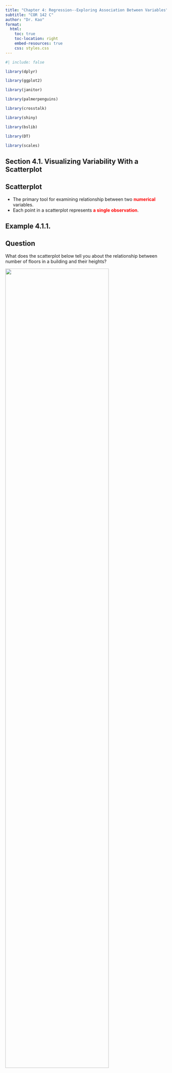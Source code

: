 ```yaml
---
title: "Chapter 4: Regression--Exploring Association Between Variables"
subtitle: "COR 142 C"
author: "Dr. Kao"
format: 
  html:
    toc: true
    toc-location: right
    embed-resources: true
    css: styles.css
---
```


```r
#| include: false

library(dplyr)

library(ggplot2)

library(janitor)

library(palmerpenguins)

library(crosstalk)

library(shiny)

library(bslib)

library(DT)

library(scales)
```

## Section 4.1. Visualizing Variability With a Scatterplot

::: {.callout-note appearance="default" icon="false"}
## Scatterplot

-   The primary tool for examining relationship between two [**numerical**]{style="color:red"} variables.
-   Each point in a scatterplot represents [**a single observation**]{style="color:red"}.
:::

:::: {.callout-tip appearance="default" icon="false"}
## Example 4.1.1.

::: panel-tabset
## Question

What does the scatterplot below tell you about the relationship between number of floors in a building and their heights?

![](figures/ch_4_fig_1.png){width="80%" fig-align="center"}

## Answer

[In general, the height of a building tends to increase as the number of its floor increases.]{style="color:red"}
:::
::::

::: {.callout-note appearance="default" icon="false"}
## Examining Scatterplots

There are three features of a scatterplot we will focus on.

-   [**Trend:**: Finding the "center" of the scatterplot from left to right]{style="color:red"}
-   [**Strength:** How "spread out" the points are in the plot]{style="color:red"}
-   [**Shape:** Linear or nonlinear]{style="color:red"}
:::

::: {.callout-note appearance="default" icon="false"}
## Shape

-   **Linear:** Scatterplots that cluster around a [**line**]{style="color:red"} model linear trends.
-   **Nonlinear:** Not all data trends are linear, we model the nonlinear data using a [**curve**]{style="color:red"} rather than a line.
:::

::: {.callout-note appearance="default" icon="false"}
## Trend

-   The [**general tendency**]{style="color:red"} of the scatterplot as you read [**from left to right**]{style="color:red"}.
-   The typical trends are:
    a.  Increasing, this is called a [**positive**]{style="color:red"} association.
    b.  Decreasing, this is called a [**negative**]{style="color:red"} association.
    c.  [**No trend**]{style="color:red"}, if there is neither a positive nor a negative tendency.
:::

::: {.callout-note appearance="default" icon="false"}
## Strength of an Association

-   Scatterplots with [**small**]{style="color:red"} amount of scatter, or little [**vertical**]{style="color:red"} variation indicate a [**strong**]{style="color:red"} association.
-   Scatterpltos with [**large**]{style="color:red"} amount of scatter, or [**large vertical**]{style="color:red"} variation indicate a [**weak**]{style="color:red"} association.
:::

::: {.callout-note appearance="default" icon="false"}
## Writing Descriptions of Associations

When writing a description of an association between two numerical variables, *always* include the following:

1.  [**trend (positive, negative, or no trned)**]{style="color:red"}
2.  [**strength (strong or weak)**]{style="color:red"}
3.  [**shape (linear or nonlinear)**]{style="color:red"}
4.  Mention any observations that do that fit the general trend (if any).
:::

::: {.callout-note appearance="default" icon="false"}
## Be Careful Describing Association

-   Always use a phrase such as [**tends to**]{style="color:red"} when describing an association because any trend in description has variability. The association you are describing may not be true for all individual data.
-   *Always* point out any data points that appear to be [**unusual**]{style="color:red"} or not part of the general pattern.
:::

## Section 4.2. Measuring Strength of Association with Correlation

::: {.callout-note appearance="default" icon="false"}
## Correlation Coefficient

-   A number that measures the strength of a [**linear**]{style="color:red"} relationship.
-   We use the letter [$r$]{style="color:red"} to denote the correlation coefficient.
-   $r$ *always* takes value between $-1$ and $+1$, i.e., [$-1 \leqslant r \leqslant 1$]{style="color:red"}.
-   $r$-value close to $-1$ or $+1$ indicate a [**strong**]{style="color:red"} linear association.
-   $r$-value close to 0 indicate a [**weak**]{style="color:red"} linear association.
:::

```r
#| echo: false

set.seed(20250922)

sec_42_fig <- function(m, sd, plot_title) {
  data.frame(x = 1:20, y = m*1:20 + rnorm(20, mean = 0, sd = sd)) |> 
    ggplot(aes(x, y)) +
    geom_point() +
    theme_bw() + 
    labs(title = plot_title) +
    theme(
      panel.grid.major.x = element_blank(),
      panel.grid.minor.x = element_blank(),
      panel.grid.major.y = element_blank(),
      panel.grid.minor.y = element_blank(),
      axis.title.x = element_blank(),
      axis.text.x = element_blank(),
      axis.ticks.x = element_blank(),
      axis.title.y = element_blank(),
      axis.text.y = element_blank(),
      axis.ticks.y = element_blank()
    )
}
```

```r
#| layout-ncol: 2
#| echo: false
 
sec_42_fig(1/3, 0, "Perfect Positive Correlation")

sec_42_fig(1/3, 0.3, "Strong Positive Correlation") 

sec_42_fig(1/3, 1, "Weak Positive Correlation") 

sec_42_fig(1/3, 5, "No Correlation") 

sec_42_fig(-1/3, 1.2, "Weak Negative Correlation")  

sec_42_fig(-1/3, 0.33, "Strong Negative Correlation")  

sec_42_fig(-1/3, 0, "Perfect Negative Correlation")  
```

:::: {.callout-tip appearance="default" icon="false"}
## Example 4.2.1.

::: panel-tabset
## Question

Consider the following scatterplot, each with a given correlation coefficient r. Use the slider to adjust the correlation coefficient of the scatterplot. What can you say about the relationship between r and the vertical variation of the data?


## Answer

[As $r$ gets closer to $+1$ or $-1$, there is less vertical variation in the data. In other words, the trend gets stronger for $r$ that are close to $+1$ or $-1$.]{style="color:red"}
:::
::::

::: callout-important
## Important Notes about the Correlation Coefficient

1.  Changing the [**order**]{style="color:red"} of the variable does not change $r$.
2.  Adding a constant or multiplying by a positive constant does not affect $r$.
3.  $r$ is [**unitless**]{style="color:red"}.
4.  $r$ is only useful to measure a [**linear**]{style="color:red"} trend. *Always* graph your data first before computing $r$ to make sure the association is linear.
:::

## Sections 4.1, 4.2 Examples

:::: {.callout-tip appearance="default" icon="false"}
## Example 1.

::: panel-tabset
## Question

Below is a scatterplot showing the weights of 36 cars versus their horsepower. What can you say about the trend in the plot? Describe the relationship between the weight of the cars and their horsepower.

```r
#| echo: false
# p1 <- mtcars |> 
#   ggplot(aes(wt, hp)) +
#   geom_point() +
#   theme_bw() +
#   labs(x = 'Weight (ton)', y = 'Horsepower') 
  
# p1 |> 
#   ggplotly() |>
#   config(displayModeBar = FALSE)
```

![](/figures/ch_4_fig_2.png){width="80%" fig-aling="center"}

## Answer

The scatterplot shows a [**positive**]{style="color:red"} trend because the graph increases from left to right. This means as the weight of the car [**increases**]{style="color:red"}, the horsepower tends to [**increase**]{style="color:red"} also.
:::
::::

:::: {.callout-tip appearance="default" icon="false"}
## Example 2.

::: panel-tabset
## Question

Below is a scatterplot of the weight of 36 cars vs their mileage (mpg). What can you say about the trend in the plot? Describe the relationship between the weight of the cars and their mileage.

![](/figures/ch_4_fig_3.png){width="80%" fig-align="center"}

## Answer

The scatterplot shows a [**negative**]{style="color:red"} trend because the graph decreases from left to right. This means that as the weight of the car [**increases**]{style="color:red"}, the mileage tends to [**decrease**]{style="color:red"}.
:::
::::

:::: {.callout-tip appearance="default" icon="false"}
## Example 3.

::: panel-tabset
## Question

Below is a scatterplot of heart rate (bpm) vs. body temperature (F). What can you say about the trend in the plot? Describe the relationship between heart rate and body temperature.

![](/figures/ch_4_fig_4.png){width="80%" fig-align="center"}

## Answer

The scatterplot shows [**no trend**]{style="color:red"} because the points seem to follow no predictable pattern. This means that there is no relationship between [**heart rate**]{style="color:red"} and [**body temperature**]{style="color:red"}.
:::
::::

:::: {.callout-tip appearance="default" icon="false"}
## Example 4.

::: panel-tabset
## Question

Consider the scatterplot shown below. This data set shows an association between the $x$- and $y$-variables, but it cannot be characterized as positive or negative. It is certainly ______.

```r
#| echo: false
#| message: false

df_41_42_ex_4 <- tibble(
  x = c(0, 0.1, 0.2, 0.3, 0.4, 0.5, 0.6, 0.7, 0.8, 0.9, 1, 1.1, 1.2, 
1.3, 1.4, 1.6, 1.5, 1.7, 1.8, 1.9, 2, 2.1, 2.2, 2.3, 2.4, 2.5, 
2.6, 2.7, 2.8, 2.9, 3, 3.1, 3.2, 3.3, 3.4, 3.5, 3.6, 3.7, 3.8, 
3.9, 4, 4.1, 4.2, 4.3, 4.4, 4.5, 4.6, 4.7, 4.8, 4.9),
  y = c(58.7, 45, 52, 32.2, 32.5, 33.9, 12.6, 19.8, 18.6, 14.6, 15.1, 
12, 7.7, 15.4, -0.7, 9.5, 3.4, 3.3, 1.8, 4, 2.8, 1.1, 5.7, 4.2, 
2, -3.2, 2.1, 1.2, -4.5, 6.6, 11.1, 22.5, 24.8, 25.4, 18.3, 17.5, 
26, 40.4, 38.9, 44.1, 42.5, 43.4, 59.2, 59.7, 61.7, 73.2, 83.4, 
89, 96.4, 96.3)
)

plt_41_42_ex_4 <- df_41_42_ex_4 |> 
  ggplot(aes(x, y)) +
  geom_point() +
  geom_smooth(
    method = 'lm',
    formula = y ~ x + I(x^2),
    color = 'red',
    linewidth = 1.25,
    se = FALSE
  ) +
  theme_bw() + 
  theme(
    panel.grid.major.x = element_blank(),
    panel.grid.minor.x = element_blank(),
    panel.grid.major.y = element_blank(),
    panel.grid.minor.y = element_blank(),
    axis.text.x = element_blank(),
    axis.ticks.x = element_blank(),
    axis.text.y = element_blank(),
    axis.ticks.y = element_blank()
  )

plt_41_42_ex_4
```

## Answer

Consider the scatterplot shown below. This data set shows an association between the $x$- and $y$-variables, but it cannot be characterized as positive or negative. It is certainly [**nonlinear**]{style='color:red'}.

:::
::::

:::: {.callout-tip appearance="default" icon="false"}
## Example 5.

::: panel-tabset
## Question

Consider the two scatterplots below. One shows height (in) versus weight (lb), and the other shows waist size (in) versus weight (lb). Compare the strength of the associations in these two plots.

![](/figures/ch_4_fig_6.png){fig-align="center"}

## Answer

There is a stronger association between [**waist size**]{style="color:red"} and [**weight**]{style="color:red"} (less vertical variation in the graph) than between [**height**]{style="color:red"} and [**weight**]{style="color:red"}.
:::
::::

:::: {.callout-tip appearance="default" icon="false"}
## Example 6.

::: panel-tabset
## Question

The scatterplot below shows snout vent length (in) vs weight of alligators. What kind of relationship can you conclude from the plot?

```r
#| echo: false
#| message: false

df_42_ex_5 <- tibble(
  snout = c(3.4, 3.5, 3.5, 3.6, 3.6, 3.7, 3.7, 3.8, 3.8, 3.8, 3.8, 3.8, 
3.9, 4.2),
  weight = c(3.3, 3.5, 3.6, 3.6, 3.9, 4.4, 4.4, 4.5, 4.4, 4.2, 4.4, 4.7, 
4.9, 5.9)
)

plt_42_ex_5 <- df_42_ex_5 |> 
  ggplot(aes(snout, weight)) +
  geom_point() +
  theme_bw() + 
  theme(
    panel.grid.major.x = element_blank(),
    panel.grid.minor.x = element_blank(),
    panel.grid.major.y = element_blank(),
    panel.grid.minor.y = element_blank()
  ) +
  labs(
    x = 'Snout Vent Length (in) on Log Scale',
    y = 'Weight (lb) on Log Scale'
  )

plt_42_ex_5
```
## Answer

The relationship between the snout length and weight of alligators is a [**strong, positive, and linear**]{style="color:red"} one.
:::
::::

:::: {.callout-tip appearance="default" icon="false"}
## Example 7.

::: panel-tabset
## Question

The table below shows the number of miles driven on a recent trip for 8 rented cars and the amount of gas (in gallons) used for each trip.

a.  Use the built-in app to compute and interpret the correlation coefficient, $r$.
b.  What can you say about the relationship between miles driven and fuel consumption?

|                      |      |      |     |      |       |      |      |      |
|----------------------|------|------|-----|------|-------|------|------|------|
| **Miles Driven**     | 200  | 150  | 110 | 60   | 350   | 225  | 400  | 300  |
| **Fuel Consumption** | 11.1 | 5.37 | 4.4 | 1.71 | 11.67 | 7.76 | 12.5 | 9.09 |

## Answer

a.  According to the app, the calculated $r$-value is [**0.9055**]{style="color:red"}.
b.  Since $r$ is [**close to** $+1$]{style="color:red"}, there is a [**strong, positive**]{style="color:red"} linear association between miles traveled and fuel consumption.

The relationship between the snout length and weight of alligators is a [**strong, positive, and linear**]{style="color:red"} one.
:::
::::

:::: {.callout-tip appearance="default" icon="false"}
## Example 8.

::: panel-tabset
## Question

Match each scatterplot to its closest $r$-value in the table below.

|         |         |          |         |
|---------|---------|----------|---------|
| $0.885$ | $0.724$ | $-0.341$ | $0.119$ |

```r
#| echo: false

df_ex_8_1 <- data.frame(
  x = c(0.043, 0.063, 0.100, 0.141, 0.196, 0.201, 0.208, 0.211, 0.221, 0.229,
        0.235, 0.244, 0.252, 0.258, 0.260, 0.263, 0.272, 0.281, 0.284, 0.294,
        0.297, 0.302, 0.309, 0.316, 0.321, 0.324, 0.330, 0.334, 0.344, 0.355,
        0.359, 0.359, 0.361, 0.366, 0.371, 0.376, 0.379, 0.380, 0.382, 0.386,
        0.387, 0.392, 0.393, 0.397, 0.400, 0.404, 0.410, 0.419, 0.426, 0.432,
        0.439, 0.445, 0.447, 0.466, 0.474, 0.481, 0.509, 0.520, 0.533, 0.544,
        0.563, 0.570, 0.587, 0.594, 0.637),
  y = c(0.322, 0.196, 0.568, 0.278, 0.196, 0.364, 0.547, 0.439, 0.321, 0.404,
        0.466, 0.414, 0.572, 0.292, 0.356, 0.245, 0.476, 0.573, 0.335, 0.439,
        0.221, 0.511, 0.269, 0.318, 0.422, 0.359, 0.426, 0.502, 0.268, 0.389,
        0.327, 0.184, 0.475, 0.584, 0.302, 0.462, 0.359, 0.384, 0.286, 0.431,
        0.525, 0.309, 0.444, 0.347, 0.396, 0.470, 0.332, 0.413, 0.530, 0.370,
        0.530, 0.285, 0.486, 0.260, 0.483, 0.343, 0.457, 0.428, 0.286, 0.591,
        0.470, 0.371, 0.542, 0.213, 0.739)
)

df_ex_8_2 <- data.frame(
  x = c(0.003, 0.043, 0.068, 0.079, 0.079, 0.095, 0.111, 0.118, 0.124, 0.130,
        0.138, 0.149, 0.152, 0.162, 0.173, 0.180, 0.185, 0.189, 0.198, 0.202,
        0.215, 0.219, 0.229, 0.235, 0.239, 0.248, 0.254, 0.264, 0.278, 0.285,
        0.299, 0.308, 0.320, 0.333, 0.347, 0.366, 0.384, 0.395, 0.405, 0.421,
        0.446, 0.464, 0.500, 0.529, 0.578, 0.621, 0.705),
  y = c(0.453, 0.144, 0.047, 0.077, 0.219, 0.183, 0.096, 0.132, 0.180, 0.257,
        0.202, 0.160, 0.241, 0.350, 0.223, 0.393, 0.329, 0.273, 0.441, 0.383,
        0.308, 0.437, 0.378, 0.247, 0.347, 0.482, 0.365, 0.513, 0.436, 0.478,
        0.554, 0.482, 0.581, 0.593, 0.593, 0.699, 0.726, 0.753, 0.812, 0.778,
        0.784, 0.866, 0.867, 0.888, 0.931, 0.945, 0.968)
)

df_ex_8_3 <- data.frame(
  x = c(0.042, 0.102, 0.125, 0.137, 0.159, 0.167, 0.180, 0.192, 0.206, 0.218,
        0.228, 0.233, 0.246, 0.254, 0.261, 0.266, 0.276, 0.282, 0.287, 0.298,
        0.304, 0.311, 0.321, 0.326, 0.330, 0.340, 0.348, 0.355, 0.361, 0.366,
        0.374, 0.384, 0.392, 0.402, 0.409, 0.419, 0.426, 0.434, 0.440, 0.449,
        0.456, 0.463, 0.469, 0.476, 0.485, 0.496, 0.505, 0.514, 0.521, 0.531,
        0.539, 0.547, 0.553, 0.561, 0.571, 0.585, 0.598, 0.613, 0.632),
  y = c(0.135, 0.237, 0.153, 0.296, 0.099, 0.361, 0.202, 0.261, 0.351, 0.237,
        0.131, 0.323, 0.404, 0.159, 0.279, 0.200, 0.446, 0.244, 0.347, 0.175,
        0.387, 0.272, 0.490, 0.319, 0.401, 0.365, 0.276, 0.458, 0.340, 0.431,
        0.208, 0.369, 0.307, 0.423, 0.320, 0.511, 0.380, 0.451, 0.352, 0.492,
        0.300, 0.564, 0.333, 0.464, 0.379, 0.521, 0.413, 0.596, 0.465, 0.553,
        0.428, 0.639, 0.489, 0.557, 0.603, 0.648, 0.677, 0.716, 0.6)
)

df_ex_8_4 <- data.frame(
  x = c(0.044, 0.070, 0.107, 0.114, 0.130, 0.144, 0.151, 0.153, 0.160, 0.171,
        0.179, 0.188, 0.195, 0.205, 0.210, 0.214, 0.221, 0.227, 0.232, 0.239,
        0.245, 0.253, 0.258, 0.262, 0.268, 0.276, 0.281, 0.284, 0.289, 0.296,
        0.302, 0.309, 0.315, 0.322, 0.328, 0.333, 0.339, 0.346, 0.352, 0.357,
        0.364, 0.369, 0.373, 0.378, 0.383, 0.387, 0.393, 0.399, 0.404, 0.410,
        0.417, 0.421, 0.425, 0.429, 0.434, 0.439, 0.445, 0.452, 0.457, 0.464,
        0.470, 0.476, 0.481, 0.487, 0.495, 0.503, 0.512, 0.523, 0.533, 0.549,
        0.562),
  y = c(0.809, 0.565, 0.319, 0.384, 0.850, 0.449, 0.269, 0.705, 0.522, 0.448,
        0.753, 0.603, 0.369, 0.657, 0.512, 0.377, 0.591, 0.423, 0.305, 0.506,
        0.691, 0.549, 0.335, 0.406, 0.240, 0.492, 0.190, 0.625, 0.393, 0.144,
        0.463, 0.301, 0.646, 0.446, 0.357, 0.533, 0.264, 0.576, 0.446, 0.316,
        0.601, 0.394, 0.717, 0.489, 0.285, 0.549, 0.408, 0.215, 0.517, 0.353,
        0.628, 0.413, 0.516, 0.283, 0.565, 0.352, 0.479, 0.186, 0.558, 0.395,
        0.468, 0.267, 0.444, 0.177, 0.489, 0.241, 0.417, 0.129, 0.358, 0.068,
        0.229)
)

ex_8_plt <- function(df) {
  df |> 
  ggplot(aes(x, y)) +
  geom_point(size = 4) +
  theme_bw() + 
  theme(
    panel.grid.major.x = element_blank(),
    panel.grid.minor.x = element_blank(),
    panel.grid.major.y = element_blank(),
    panel.grid.minor.y = element_blank(),
    axis.title.x = element_blank(),
    axis.text.x = element_blank(),
    axis.ticks.x = element_blank(),
    axis.title.y = element_blank(),
    axis.text.y = element_blank(),
    axis.ticks.y = element_blank()
  )
}
```

```r
#| echo: false
#| layout-ncol: 4

ex_8_plt(df_ex_8_1)
ex_8_plt(df_ex_8_2)
ex_8_plt(df_ex_8_3)
ex_8_plt(df_ex_8_4)
```

## Answer

[Reading the plots from left to right.]{style="color:red"}

[* The 4th plot shows a negative trend, so its $r$-value must be the only negative value: $r = -0.341$.<br> 
* The 2nd plot shows the strongest positive association, so its $r$-value must be the closest to $+1$: $r = 0.885$.<br> 
* The 3rd plot also shows a positive trend, but its strength of association is not as strong as the 2nd plot, so $r = 0.724.$.<br> 
* This means the 1st plot must have $r = 0.119$. This choice is justified, since the plot shows very little positive trend and nearly no association.]{style="color:red"}
:::
::::

:::: {.callout-tip appearance="default" icon="false"}
## Example 9.

::: panel-tabset
## Question

Suppose a new data set has been added to the table in Example 7 with the new scatterplot shown below.

a.  Describe and interpret the association.
b.  What do you think happened with the one point that does not follow the trend? Does this value seem accurate?
c.  If the potential outlier in the graph is corrected or removed, what do you think will happen to the $r$-value?

```r
#| include: false

df_ex_9 <- data.frame(
  x = c(200, 150, 110, 60, 350, 225, 400, 300, 800),
  y = c(11.1, 5.37, 4.4, 1.71, 11.67, 7.76, 12.5, 9.09, 3)
)
```

```r
#| echo: false

ex_9_plt <- df_ex_9 |> 
  ggplot(aes(x, y)) +
  geom_point() +
  theme_bw() +
  theme(
    panel.grid.major.x = element_blank(),
    panel.grid.minor.x = element_blank(),
    panel.grid.major.y = element_blank(),
    panel.grid.minor.y = element_blank()
  ) +
  labs(
    x = "Miles Traveled",
    y = 'Fuel Consumption'
  )

ex_9_plt 
```

## Answer

[a. There seems to be a strong linear association between the miles traveled and fuel consumption. There is, however, an unusual data point that does not follow the trend.<br> b. It could be a typographical error, or it could be an electric/hybrid vehicle. The scatterplot is reasonable if the vehicle is an electric or hybrid.<br> c. If the outlier is removed, then the $r$-value will increase.]{style="color:red"}
:::
::::

:::: {.callout-tip appearance="default" icon="false"}
## Example 10.

::: panel-tabset
## Question

Both scatterplots below assess average miles per gallon fuel consumption for passenger cars. Both depict data from the sample of vehicles.

a.  What is the approximate average mpg for a car with a cab space of 120 cubic feet?
b.  What is the approximate average mpg for a car with a horsepower of 150?
c.  Are these associations positive, negative, or there is no trend?
d.  Which do you think has a stronger relationship with average mileage--the car’s horsepower or the cab space? Why?
e.  If you wanted to predict the average mileage for a car, would you be able to make a better prediction by knowing its horsepower or its cab space in cubic feet?

```r
#| include: false

df_ex_10_a <- data.frame(
  horsepower = c(55.6, 69.7, 86.7, 87.8, 93.8, 93.9, 100.7, 100.7, 109.1, 111.3, 117.9, 118.0, 120.1, 124.7, 124.9, 128.4, 139.1, 139.2, 143.3, 152.0, 160.3, 164.7, 169.0, 177.3, 180.4, 190.3, 194.5, 238.0, 242.1, 250.0, 265.4, 280.0, 292.6, 315.7),
  mpg = c(35.8, 47.1, 42.8, 53.6, 50.6, 57.1, 42.7, 45.8, 39.7, 31.1, 24.4, 30.5, 35.8, 22.7, 27.1, 31.4, 22.7, 27.7, 20.0, 22.7, 18.2, 22.5, 17.8, 23.4, 17.6, 13.4, 25.3, 11.6, 6.4, 17.6, 10.5, 17.6, 10.2, 11.8)
)

df_ex_10_b <- data.frame(
  cab_space = c(55.2, 56.5, 57.2, 66.3, 66.3, 66.3, 66.3, 66.3, 66.3, 68.3, 97.3, 99.1, 99.1, 99.9, 100.0, 101.6, 102.4, 102.4, 102.5, 102.5, 102.5, 104.2, 104.2, 105.9, 107.2, 108.4, 108.4, 108.5, 110.3, 110.6, 112.0, 112.8, 115.3, 115.4, 115.4, 118.9, 119.8, 121.0, 121.4, 122.3, 122.3, 123.2, 124.0, 125.8, 127.4, 129.2, 130.0, 130.1, 132.6, 134.3, 134.4, 136.1, 136.9, 139.6, 140.0, 141.7, 146.8, 152.0, 153.8),
  mpg = c(36.3, 36.7, 35.0, 57.5, 34.7, 11.6, 51.1, 18.0, 37.6, 38.0, 27.7, 30.9, 27.6, 43.2, 36.2, 34.7, 42.9, 23.2, 54.0, 46.2, 27.8, 40.0, 23.1, 35.5, 31.1, 26.9, 34.5, 37.3, 36.3, 23.8, 38.7, 43.9, 37.1, 32.3, 6.7, 22.8, 18.1, 31.6, 18.2, 23.2, 11.1, 20.4, 34.6, 10.6, 18.2, 18.4, 23.2, 26.7, 18.2, 13.8, 17.5, 20.0, 17.6, 18.0, 22.7, 22.4, 21.3, 20.2, 19.8)
)
```

```r
#| echo: false
#| message: false

ex_10_a_plt <- df_ex_10_a |> 
  ggplot(aes(horsepower, mpg)) +
  geom_point() +
  geom_smooth(
    method = 'lm',
    color = 'red',
    linewidth = 1.25,
    se = FALSE
  ) +
  theme_bw() +
  theme(
    panel.grid.major.x = element_blank(),
    panel.grid.minor.x = element_blank(),
    panel.grid.major.y = element_blank(),
    panel.grid.minor.y = element_blank()
  ) +
  labs(
    x = "Horsepower",
    y = 'Average Mileage'
  )

ex_10_b_plt <- df_ex_10_b |> 
  ggplot(aes(cab_space, mpg)) +
  geom_point() +
  geom_smooth(
    method = 'lm',
    color = 'blue',
    linewidth = 1.25,
    se = FALSE
  ) +
  theme_bw() +
  theme(
    panel.grid.major.x = element_blank(),
    panel.grid.minor.x = element_blank(),
    panel.grid.major.y = element_blank(),
    panel.grid.minor.y = element_blank()
  ) +
  labs(
    x = "Cab Space",
    y = 'Average Mileage'
  )

ex_10_a_plt  

ex_10_b_plt  
```

## Answer

[a. Using the blue regression line as a guide, a car with 120 cubic feet of cab space has an average mileage of roughly 26 mpg.<br> b. Using the red regression line as a guide, a car with a 150 horsepower has an average mileage of roughly 28 mpg.<br> c. Both lines have negative slopes, so both associations are negative.<br> d. The red line has a steeper slope, indicating that the association between horsepower and average mileage is stronger.<br> e. Because the relationship between horsepower and average mileage is stronger, one can make better predictions of a car's average mileage by knowing its horsepower rather than its cab space.]{style="color:red"}
:::
::::

## Section 4.3. Modeling Linear Trends

::: {.callout-note appearance="default" icon="false"}
## Regression Line

-   A tool for making predictions about [**future observed value**]{style="color:red"}.
-   Has the form [$y = b + mx$]{style="color:red"}, where $b$ is the $y$-value for the $y$-intercept and $m$ is the slope.
-   Usually generated using technology.
:::

:::: {.callout-tip appearance="default" icon="false"}
::: panel-tabset
## Example 4.4.1.

The scatterplot below shows the average number of years in school compared to hourly wages from census data taken in 1970.

a.  Describe the trend of the scatterplot.
b.  Suppose that $r = 0.883$. What does the positive trend tell you about the relationship between the number of years in school and the hourly wage?

```r
#| echo: false
#| message: false

df_ex_4_4_1 <- df <- data.frame(
  years_in_school = c(
    6.73, 8.02, 8.02, 8.33, 8.37, 8.66, 8.70, 8.78, 9.07, 9.12, 9.46, 9.49, 9.51, 9.54, 9.56, 9.92, 10.04, 10.16, 10.43, 10.54, 10.66, 10.83, 11.24, 11.25, 11.33, 11.35
  ),
  wage = c(
    1.55, 2.83, 2.61, 2.14, 2.78, 2.71, 2.65, 3.07, 3.34, 3.34, 2.98, 3.15, 3.35, 3.56, 3.14, 3.40, 3.19, 3.22, 3.96, 4.18, 3.81, 4.22, 4.23, 3.93, 4.27, 4.64
  )
)

ex_4_4_1_plt <- df_ex_4_4_1 |> 
  ggplot(aes(years_in_school, wage)) +
  geom_point() +
  geom_smooth(
    method = 'lm',
    linewidth = 1.25,
    color = 'blue',
    alpha = 0.75,
    se = FALSE
  ) + 
  theme_bw() +
  theme(
    panel.grid.major.x = element_blank(),
    panel.grid.minor.x = element_blank(),
    panel.grid.major.y = element_blank(),
    panel.grid.minor.y = element_blank()
  ) +
  labs(
    x = 'Years in School',
    y = 'Hourly Wage'
  )

ex_4_4_1_plt  
```

## Answer

[a. The scatterplot has a strong, positive, linear trend.<br> b. The positive $r$-value (correlation coefficient) indicates that people who spent more years in school *tend to* have higher hourly wages.]{style="color:red"}
:::
::::

::: {.callout-important appearance="default"}
## Remark

-   Changing the order of the $x$- and the $y$-variables will change the regression equation. (The correlation coefficient, $r$, will remain the same, however.)
-   There are several synonymous terms for the $x$- and $y$-variables.

|                                      |                                    |
|------------------------------------|------------------------------------|
| **x-variable**                       | **y-variable**                     |
| [**Explanatory**]{style="color:red"} | [**Response**]{style="color:red"}  |
| [**Predictor**]{style="color:red"}   | [**Predicted**]{style="color:red"} |
| [**Independent**]{style="color:red"} | [**Dependent**]{style="color:red"} |
:::

::: {.callout-note appearance="default" icon="false"}
## Interpreting the Slope of the Regression Equation

-   Slope of the regression line tells us how much the [$y$]{style="color:red"}-variable changes when the [$x$]{style="color:red"}-variable is increased by [**one**]{style="color:red"} unit.
-   A regression line with slope close to [**zero**]{style="color:red"} means there is no linear relationship between the $x$- and the $y$-variable.
:::

:::: {.callout-tip appearance="default" icon="false"}
## Example 4.4.2.

::: panel-tabset
## Question

Suppose that the association between a car's mileage and its sales price was modeled by a regression with the following regression equation: $$
  \text{Price} = 15867 - 0.034 \, \text{Miles}
$$ Interpret the slope of the regression line.

## Answer

[For every additional 1 mile driven, the value of the car *decreases* by \$0.034.]{style="color:red"}
:::
::::

::: {.callout-note appearance="default" icon="false"}
## Interpreting the $y$-Intercept of the Regression Line

-   The $y$-intercept is the [**predicted value ($y$-variable) when the predictor ($x$-variable) is 0.**]{style="color:red"}
-   The $y$-intercept is meaningful only if it makes sense for $x$ to [**equal zero**]{style="color:red"}.
:::

:::: {.callout-tip appearance="default" icon="false"}
## Example 4.4.3.

::: panel-tabset
## Question

Interpret the $y$-intercept of the regression equation from Example 4.4.2:

$$
  \text{Price} = 15867 - 0.034 \, \text{Miles}
$$

## Answer

[**If the car were brand new, its value would be \$15,867.**]{style="color:red"}
:::
::::

## Section 4.4. Evaluating the Linear Model

::: {.callout-caution appearance="default"}
## Cautionary Notes Regarding Linear Regression

-   Do *not* use [**linear**]{style="color:red"} to describe nonlinear associations.
-   [**Correlation is *not* causation**]{style="color:red"}: Association between two variables is not sufficient evidence to conclude that a cause-and-effect relationship exists between the variables.
-   [**Beware of outliers**]{style="color:red"}: Outliers can have a big effect on $r$. Always check the scatterplot for outliers first.
-   [**Do no extrapolate**]{style="color:red"}: Do not make predictions beyond the range of the observed data. We can never be certain a linear trend will continue beyond the range of the data.
:::

::: {.callout-note appearance="default" icon="false"}
## Coefficient of Determination

-   The coefficient of determination is $r^2$, where $r$ is the correlation coefficient.
-   The $r^2$-value is usually converted to a percentage, so it is always between 0% and 100%.
-   It measures how much [**variation**]{style="color:red"} in the [**response**]{style="color:red"} variable ($y$) is explained by the [**explanatory**]{style="color:red"} variable ($x$).
-   The larger $r^2$ is, the smaller the amount of variation or scatter about the regression line there is.
:::

## Section 4.3, 4.4 Examples

:::: {.callout-tip appearance="default" icon="false"}
## Example 1.

::: panel-tabset
## Question

Below is a scatterplot showing the relationship between mileage (in thousands of miles) and the price of used cars (in thousands of dollars).

a.  The scatterplot shows a \_\_\_\_\_\_\_ trend. As the mileage on a car increases, its sales price \_\_\_\_\_\_\_.
b.  Suppose the equation of the regression line is $$
      \text{Price} = 15,867 - 34 \text{Miles}
    $$ Use the regression equation to predict the sales price of a car that has 62,000 miles.

```r
#| echo: false
#| message: false

df_43_44_ex_1 <- tibble(
  miles = c(11, 11.4, 15.7, 16.3, 21, 19, 17, 18.3, 22, 23.8, 27.4, 25, 30.4, 30.6, 36.2, 42, 42, 34, 33, 35.7, 38, 65.7),
  price = c(18.7, 16, 17, 19, 19, 18, 17, 15, 16, 16.8, 17.5, 15.6, 15.2, 14, 13.3, 13.2, 14, 15.1, 15.8, 17.7, 16, 13)
)

plt_43_44_ex_1 <- df_43_44_ex_1 |> 
  ggplot(aes(miles, price)) +
  geom_point() +
  geom_smooth(
    method = 'lm',
    linewidth = 1.25,
    color = 'red',
    se = FALSE
  ) +
  theme_bw() +
  labs(
    x = "Miles",
    y = 'Price'
  ) + 
  theme(
    panel.grid.major.x = element_blank(),
    panel.grid.minor.x = element_blank(),
    panel.grid.major.y = element_blank(),
    panel.grid.minor.y = element_blank()
  ) 

plt_43_44_ex_1  
```

## Answer

a.  The scatterplot shows a [**negative**]{style="color:red"} trend. As the mileage on a car increases, its sales price [**decrease**]{style="color:red"}.
b.  First convert 62,000 miles into $62000/1000 = 62$ since the $x$-axis is measured in thousands of miles. Then substitute this into the "Miles" variable of the regression equation: $$
      \text{Price} = 15867 - 34 \times 62 = \$13,769.
    $$
:::
::::

:::: {.callout-tip appearance="default" icon="false"}
## Example 2.

::: panel-tabset
## Question

It was found that there was a strong relationship between the heights and weights in a group of six women. The regression equation was given as $$
  \text{Weight} = -442.882 + 9.029 \text{ Height}.
$$ Interpret the $y$-intercept, if appropriate.

## Answer

The $y$-intercept in this instance is $-442.882$. This implies that a woman would weigh $-442.882$ lb if her height were 0 in, which is not physically meaningful.
:::
::::

:::: {.callout-tip appearance="default" icon="false"}
## Example 3.

::: panel-tabset
## Question

The scatterplot and regression line show the relationship between population size and number of fatal car accidents for all 50 states. Use the data provided to answer the questions below.

a. Identify the dependent and independent variables.
b. Is this a positive or negative correlation?
c. Describe the association between the variables.
d. Interpret the slop and the $y$-intercept, if appropriate.

|                          |               |
|--------------------------|---------------|
| Dependent Variable:      | Fatal Crashes |
| Independent Variable:    | Population    |
| Regression Equation:     | $\text{Fatal Crashes} = 77.073 + 0.0000826 \text{ Population}$              |
| Sample Size:             | 51            |
| Correlation Coefficient ($r$): | 0.93228819    |
| R-Square                 | 0.86916127    |

: Simple Linear Regression Results

```r
#| echo: false
#| message: false

df_43_44_ex_3 <- tibble(
  pop = c(27906939, 39388996, 20649636, 19867826, 10395318, 10173614, 
12760465, 12825807, 11716829, 9906286, 6666246, 4925172, 6125170, 
6964985, 6610075, 8402506, 8963529, 7289860, 5543742, 5826202, 
6105682, 6847599, 5475419, 4558570, 4665180, 3923951, 3036907, 
2980736, 4121582, 2980965, 3181117, 2915394, 3053185, 3544968, 
2028349, 1731903, 1852729, 984943, 1342374, 1296520, 838439, 
525945, 608023, 608023, 959952),
  crashes = c(3411, 3360, 2935, 960, 1418, 1345, 1087, 988, 1058, 981, 965, 
934, 870, 870, 757, 724, 572, 493, 568, 526, 464, 345, 349, 766, 
698, 614, 633, 481, 448, 373, 343, 310, 262, 266, 354, 244, 202, 
170, 147, 106, 114, 97, 24, 24, 35)
)

plt_43_44_ex_3 <- df_43_44_ex_3 |> 
  ggplot(aes(pop, crashes)) +
  geom_point(
    alpha = 0.75
  ) +
  geom_line(
    stat = "smooth",
    method = 'lm',
    linewidth = 1.25,
    color = 'red',
    se = FALSE,
    alpha = 0.5
  ) +
  scale_x_continuous(
    labels = unit_format(
      unit = 'million',
      scale = 1e-6
    )
  ) +
  theme_bw() +
  labs(
    x = "Population",
    y = 'Number of Fatal Crashes'
  ) + 
  theme(
    panel.grid.major.x = element_blank(),
    panel.grid.minor.x = element_blank(),
    panel.grid.major.y = element_blank(),
    panel.grid.minor.y = element_blank()
  ) 

plt_43_44_ex_3  
```

## Answer

[a. The dependent ($x$-) variable is **population**; the independent ($y$-) variable is **number of fatal crashes**.
 b. The regression equation has a _positive slope_ of $m = 0.0000826$, so the association is positive.
 c. As the population increases, the number of fatal crashes tends to increase.
 d. - **Slope:** For every additional 1 person in the population, the number of fatal crashes increases by 0.0000826.
    - **$y$-intercept:** The $y$-intercept is 77.073. This means that if a state had a population of zero, there would be 77.073 fatal crashes, which is not physically possible.
]{style='color:red'}
:::
::::

:::: {.callout-tip appearance="default" icon="false"}
## Example 5.

::: panel-tabset
## Question

Suppose there is a strong linear relationship between women's heights and their weights, with a regression equation given below:
$$
  \text{Weight} = -442.882 + 9.029 \text{ Height}
$$
What weight does this equation predict for a woman who is 36 inches tall?

## Answer

[Substitute 36 into **Height** in the equation:
$$
  \text{Weight} = -442.882 + 9.029 \times 36 = -117.838 \text{ lb}
$$
This is not possible because a person cannot have a negative weight.
]{style='color:red'}
:::
::::

:::: {.callout-tip appearance="default" icon="false"}
## Example 6.

::: panel-tabset
## Question

Suppose the data on a car’s age and its predicted monetary value produces a correlation coefficient of $r = −0.778$. Compute and interpret the coefficient of determination.

## Answer

Recall that the **coefficient of determination** is defined as $r^2$, where $r$ is the correlation coefficient. Therefore,
$$
  r^2 = (-0.778)^2 = 0.605284 \approx 60.53\%
$$
This means that approximately 60.53\% of the variation in the dependent variable can be explained by the independent variable.
:::
::::

## Chapter 4 Quick Review


:::: {.callout-tip appearance="default" icon="false"}
## Question 1.

::: panel-tabset
## Question

The scatterplot below shows what type of relationship between the number of runs scored and the number of hits for a group of baseball players?

```r
#| echo: false
#| message: false

df_ch4_q1 <- tibble(
  runs_scored = c(513, 555, 570, 570, 588, 593, 611, 610, 612, 616, 620, 626, 
623, 638, 645, 641, 637, 637, 645, 655, 655, 654, 644, 643, 640, 
654, 657, 657, 663, 668, 668, 681, 673, 666, 707, 713, 731, 744, 
755, 802, 872, 859, 868, 796, 855, 875, 883, 915, 677, 730, 672, 
686, 684, 697, 709, 718, 741, 751, 762, 772, 780, 781, 787, 787, 
817, 818, 791, 798, 803, 820, 804, 785, 784, 773, 768, 773, 759, 
752, 752, 749, 735, 735, 743, 736, 729, 735, 738, 721, 709, 714, 
706, 705, 719, 723),
  hits = c(1275, 1262, 1326, 1326, 1301, 1281, 1349, 1323, 1439, 1443, 
1358, 1358, 1319, 1315, 1329, 1345, 1364, 1364, 1361, 1354, 1360, 
1387, 1396, 1415, 1431, 1424, 1410, 1410, 1394, 1392, 1368, 1363, 
1349, 1337, 1322, 1365, 1357, 1382, 1364, 1343, 1494, 1483, 1451, 
1497, 1599, 1598, 1605, 1605, 1536, 1558, 1471, 1431, 1412, 1410, 
1434, 1476, 1507, 1515, 1513, 1492, 1509, 1521, 1555, 1539, 1539, 
1509, 1515, 1515, 1432, 1439, 1407, 1435, 1447, 1467, 1452, 1450, 
1464, 1467, 1467, 1473, 1462, 1453, 1443, 1439, 1435, 1428, 1412, 
1422, 1415, 1410, 1398, 1379, 1404, 1411)
)

plt_ch4_q1 <- df_ch4_q1 |> 
  ggplot(aes(runs_scored, hits)) +
  geom_point(
    alpha = 0.75
  ) +
  theme_bw() +
  labs(
    x = "Run Scored",
    y = 'Hits'
  ) + 
  theme(
    panel.grid.major.x = element_blank(),
    panel.grid.minor.x = element_blank(),
    panel.grid.major.y = element_blank(),
    panel.grid.minor.y = element_blank()
  ) 

plt_ch4_q1  
```

## Answer

[There is a moderately strong, positive linear relation between the number of runs scored and the number of hits.]{style='color:red'}

:::
::::

:::: {.callout-tip appearance="default" icon="false"}
## Question 2.

::: panel-tabset
## Question

There is a negative association between the percentage of smoke-free homes and the percentage of high school students who smoke. This means what exactly?

## Answer

[This means that as the percentage of smoke-free homes increases, the percentage of high schoolers who smoke tends to decrease.]{style='color:red'}

:::
::::

:::: {.callout-tip appearance="default" icon="false"}
## Question 3.

::: panel-tabset
## Question

For a certain group of cars, there is a strong association between the city and the highway mileage that can be described by the following regression equation:
$$
  \text{Predict Hwy MPG} = 8.25 + 0.87 \text{ City MPG}
$$
Interpret the slope.

## Answer

[The slope in this instance is $m = 0.87$. This meant that for every additional one mile per gallon in city mileage, the predicted highway mileage increases by 0.87.]{style='color:red'}

:::
::::

:::: {.callout-tip appearance="default" icon="false"}
## Question 4.

::: panel-tabset
## Question

Which of the following values of correlation coefficient indicates the strongest association between two variables? Why? 
$$
  0.32, \; 0.62, \; 0.78, \; -0.98
$$

## Answer

[The correlation coefficient $r$ indicates the strength of the association between two variables; the closer $r$ is to either $+1$ or $-1$, the stronger the relationship. In this case, $r = -0.98$.]{style='color:red'}
:::
::::

:::: {.callout-tip appearance="default" icon="false"}
## Question 5.

::: panel-tabset
## Question

When doing a regression analysis on a data set, which of the following remain the same no matter which variable is chosen for $x$ and which is chosen for $y$?

a. The $x$-intercept of the regression equation
b. The slope of the regression equation
c. The correlation coefficient
b. All of the above

## Answer

[The correct answer is c. The only value in linear regression that is invariant to the order of the variables is the correlation coefficient ($r$).]{style='color:red'}

:::
::::